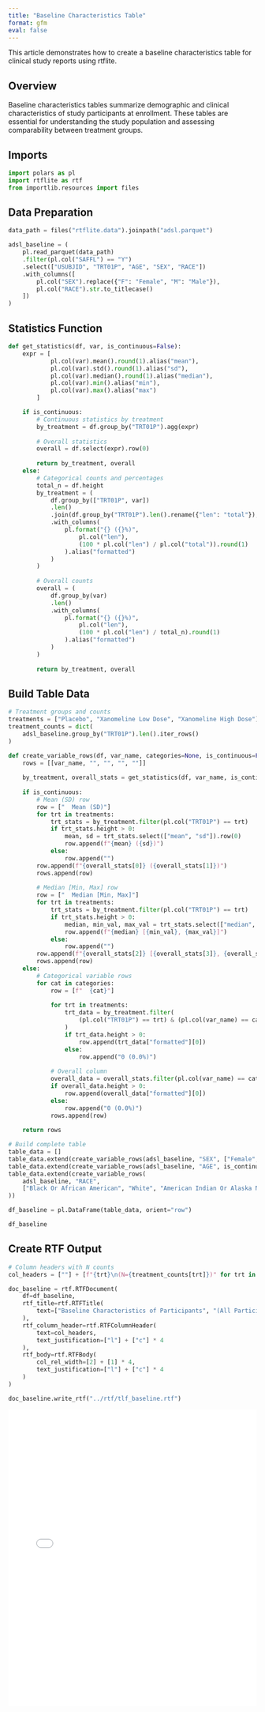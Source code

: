 ```yaml
---
title: "Baseline Characteristics Table"
format: gfm
eval: false
---
```


<!-- `.md` and `.py` files are generated from the `.qmd` file. Please edit that file. -->

This article demonstrates how to create a baseline characteristics table for clinical study reports using rtflite.

## Overview

Baseline characteristics tables summarize demographic and clinical characteristics of study participants at enrollment. These tables are essential for understanding the study population and assessing comparability between treatment groups.

## Imports

```python
import polars as pl
import rtflite as rtf
from importlib.resources import files
```

## Data Preparation

```python
data_path = files("rtflite.data").joinpath("adsl.parquet")

adsl_baseline = (
    pl.read_parquet(data_path)
    .filter(pl.col("SAFFL") == "Y")
    .select(["USUBJID", "TRT01P", "AGE", "SEX", "RACE"])
    .with_columns([
        pl.col("SEX").replace({"F": "Female", "M": "Male"}),
        pl.col("RACE").str.to_titlecase()
    ])
)
```

## Statistics Function

```python
def get_statistics(df, var, is_continuous=False):
    expr = [
            pl.col(var).mean().round(1).alias("mean"),
            pl.col(var).std().round(1).alias("sd"),
            pl.col(var).median().round(1).alias("median"),
            pl.col(var).min().alias("min"),
            pl.col(var).max().alias("max")
        ]

    if is_continuous:
        # Continuous statistics by treatment
        by_treatment = df.group_by("TRT01P").agg(expr)
        
        # Overall statistics
        overall = df.select(expr).row(0)
        
        return by_treatment, overall
    else:
        # Categorical counts and percentages
        total_n = df.height
        by_treatment = (
            df.group_by(["TRT01P", var])
            .len()
            .join(df.group_by("TRT01P").len().rename({"len": "total"}), on="TRT01P")
            .with_columns(
                pl.format("{} ({}%)", 
                    pl.col("len"), 
                    (100 * pl.col("len") / pl.col("total")).round(1)
                ).alias("formatted")
            )
        )
        
        # Overall counts
        overall = (
            df.group_by(var)
            .len()
            .with_columns(
                pl.format("{} ({}%)", 
                    pl.col("len"), 
                    (100 * pl.col("len") / total_n).round(1)
                ).alias("formatted")
            )
        )
        
        return by_treatment, overall
```

## Build Table Data

```python
# Treatment groups and counts
treatments = ["Placebo", "Xanomeline Low Dose", "Xanomeline High Dose"]
treatment_counts = dict(
    adsl_baseline.group_by("TRT01P").len().iter_rows()
)

def create_variable_rows(df, var_name, categories=None, is_continuous=False):
    rows = [[var_name, "", "", "", ""]]
    
    by_treatment, overall_stats = get_statistics(df, var_name, is_continuous)
    
    if is_continuous:
        # Mean (SD) row
        row = ["  Mean (SD)"]
        for trt in treatments:
            trt_stats = by_treatment.filter(pl.col("TRT01P") == trt)
            if trt_stats.height > 0:
                mean, sd = trt_stats.select(["mean", "sd"]).row(0)
                row.append(f"{mean} ({sd})")
            else:
                row.append("")
        row.append(f"{overall_stats[0]} ({overall_stats[1]})")
        rows.append(row)
        
        # Median [Min, Max] row  
        row = ["  Median [Min, Max]"]
        for trt in treatments:
            trt_stats = by_treatment.filter(pl.col("TRT01P") == trt)
            if trt_stats.height > 0:
                median, min_val, max_val = trt_stats.select(["median", "min", "max"]).row(0)
                row.append(f"{median} [{min_val}, {max_val}]")
            else:
                row.append("")
        row.append(f"{overall_stats[2]} [{overall_stats[3]}, {overall_stats[4]}]")
        rows.append(row)
    else:
        # Categorical variable rows
        for cat in categories:
            row = [f"  {cat}"]
            
            for trt in treatments:
                trt_data = by_treatment.filter(
                    (pl.col("TRT01P") == trt) & (pl.col(var_name) == cat)
                )
                if trt_data.height > 0:
                    row.append(trt_data["formatted"][0])
                else:
                    row.append("0 (0.0%)")
            
            # Overall column
            overall_data = overall_stats.filter(pl.col(var_name) == cat)
            if overall_data.height > 0:
                row.append(overall_data["formatted"][0])
            else:
                row.append("0 (0.0%)")
            rows.append(row)
    
    return rows

# Build complete table
table_data = []
table_data.extend(create_variable_rows(adsl_baseline, "SEX", ["Female", "Male"]))
table_data.extend(create_variable_rows(adsl_baseline, "AGE", is_continuous=True))
table_data.extend(create_variable_rows(
    adsl_baseline, "RACE", 
    ["Black Or African American", "White", "American Indian Or Alaska Native"]
))

df_baseline = pl.DataFrame(table_data, orient="row")

df_baseline
```

## Create RTF Output

```python
# Column headers with N counts
col_headers = [""] + [f"{trt}\n(N={treatment_counts[trt]})" for trt in treatments] + [f"Overall\n(N={adsl_baseline.height})"]

doc_baseline = rtf.RTFDocument(
    df=df_baseline,
    rtf_title=rtf.RTFTitle(
        text=["Baseline Characteristics of Participants", "(All Participants Randomized)"]
    ),
    rtf_column_header=rtf.RTFColumnHeader(
        text=col_headers,
        text_justification=["l"] + ["c"] * 4
    ),
    rtf_body=rtf.RTFBody(
        col_rel_width=[2] + [1] * 4,
        text_justification=["l"] + ["c"] * 4
    )
)

doc_baseline.write_rtf("../rtf/tlf_baseline.rtf")
```

<embed src="../pdf/tlf_baseline.pdf" style="width:100%; height:600px" type="application/pdf">
